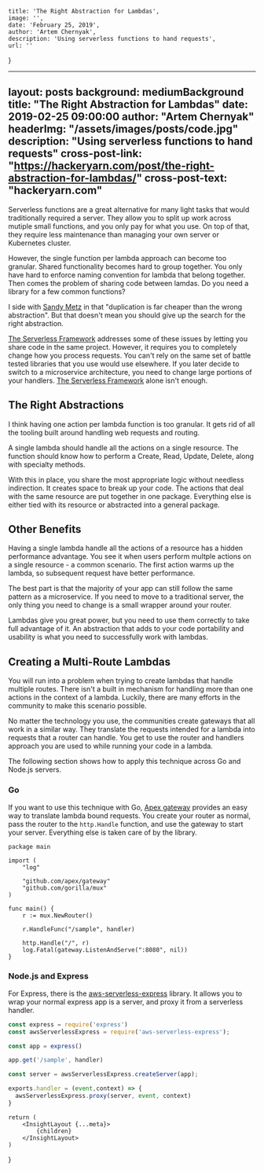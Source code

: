 
    title: 'The Right Abstraction for Lambdas',
    image: '',
    date: 'February 25, 2019',
    author: 'Artem Chernyak',
    description: 'Using serverless functions to hand requests',
    url: ''
}

---
layout:          posts
background:      mediumBackground
title:           "The Right Abstraction for Lambdas"
date:            2019-02-25 09:00:00
author:          "Artem Chernyak"
headerImg:      "/assets/images/posts/code.jpg"
description:     "Using serverless functions to hand requests"
cross-post-link: "https://hackeryarn.com/post/the-right-abstraction-for-lambdas/"
cross-post-text: "hackeryarn.com"
---

<!-- *{{page.author}} - {{page.date | date: "%b %d, %Y"}}* -->

Serverless functions are a great alternative for many light tasks that would traditionally required a server. They allow you to split up work across mutiple small functions, and you only pay for what you use. On top of that, they require less maintenance than managing your own server or Kubernetes cluster.

However, the single function per lambda approach can become too granular. Shared functionality becomes hard to group together. You only have hard to enforce naming convention for lambda that belong together. Then comes the problem of sharing code between lamdas. Do you need a library for a few common functions?

I side with [Sandy Metz](https://www.sandimetz.com/blog/2016/1/20/the-wrong-abstraction) in that "duplication is far cheaper than the wrong abstraction". But that doesn't mean you should give up the search for the right abstraction.

[The Serverless Framework](https://serverless.com/) addresses some of these issues by letting you share code in the same project. However, it requires you to completely change how you process requests. You can't rely on the same set of battle tested libraries that you use would use elsewhere. If you later decide to switch to a microservice architecture, you need to change large portions of your handlers. [The Serverless Framework](https://serverless.com/) alone isn't enough.

## The Right Abstractions

I think having one action per lambda function is too granular. It gets rid of all the tooling built around handling web requests and routing.

A single lambda should handle all the actions on a single resource. The function should know how to perform a Create, Read, Update, Delete, along with specialty methods.

With this in place, you share the most appropriate logic without needless indirection. It creates space to break up your code. The actions that deal with the same resource are put together in one package. Everything else is either tied with its resource or abstracted into a general package.

## Other Benefits

Having a single lambda handle all the actions of a resource has a hidden performance advantage. You see it when users perform multple actions on a single resource - a common scenario. The first action warms up the lambda, so subsequent request have better performance.

The best part is that the majority of your app can still follow the same pattern as a microservice. If you need to move to a traditional server, the only thing you need to change is a small wrapper around your router.

Lambdas give you great power, but you need to use them correctly to take full advantage of it. An abstraction that adds to your code portability and usability is what you need to successfully work with lambdas.

## Creating a Multi-Route Lambdas

You will run into a problem when trying to create lambdas that handle multiple routes. There isn't a built in mechanism for handling more than one actions in the context of a lambda. Luckily, there are many efforts in the community to make this scenario possible.

No matter the technology you use, the communities create gateways that all work in a similar way. They translate the requests intended for a lambda into requests that a router can handle. You get to use the router and handlers approach you are used to while running your code in a lambda.

The following section shows how to apply this technique across Go and Node.js servers.

### Go

If you want to use this technique with Go, [Apex gateway](https://github.com/apex/gateway) provides an easy way to translate lambda bound requests. You create your router as normal, pass the router to the `http.Handle` function, and use the gateway to start your server. Everything else is taken care of by the library.

```golang
package main

import (
    "log"

    "github.com/apex/gateway"
    "github.com/gorilla/mux"
)

func main() {
    r := mux.NewRouter()

    r.HandleFunc("/sample", handler)

    http.Handle("/", r)
    log.Fatal(gateway.ListenAndServe(":8080", nil))
}
```

### Node.js and Express

For Express, there is the [aws-serverless-express](https://github.com/awslabs/aws-serverless-express) library. It allows you to wrap your normal express app is a server, and proxy it from a serverless handler.

```js
const express = require('express')
const awsServerlessExpress = require('aws-serverless-express');

const app = express()

app.get('/sample', handler)

const server = awsServerlessExpress.createServer(app);

exports.handler = (event,context) => {
  awsServerlessExpress.proxy(server, event, context)
}
```

    return (
        <InsightLayout {...meta}>
            {children}
        </InsightLayout>
    )
}
